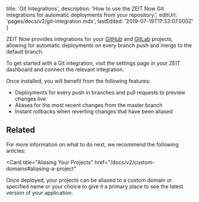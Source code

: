 
  title: 'Git Integrations',
  description:
    'How to use the ZEIT Now Git Integrations for automatic deployments from your repository.',
  editUrl: 'pages/docs/v2/git-integration.mdx',
  lastEdited: '2019-07-19T17:33:07.000Z'
}

ZEIT Now provides integrations for your [GitHub](https://github.com) and [GitLab](https://gitlab.com) projects, allowing for automatic deployments on every branch push and merge to the default branch.

To get started with a Git integration, visit the settings page in your ZEIT dashboard and connect the relevant integration.

Once installed, you will benefit from the following features:

- Deployments for every push in branches and pull requests to preview changes live
- Aliases for the most recent changes from the master branch
- Instant rollbacks when reverting changes that have been aliased

## Related

For more information on what to do next, we recommend the following articles:

<Card
  title="Aliasing Your Projects"
  href="/docs/v2/custom-domains#aliasing-a-project"
>
  Once deployed, your projects can be aliased to a custom domain or specified
  name or your choice to give it a primary place to see the latest version of
  your application.
</Card>

